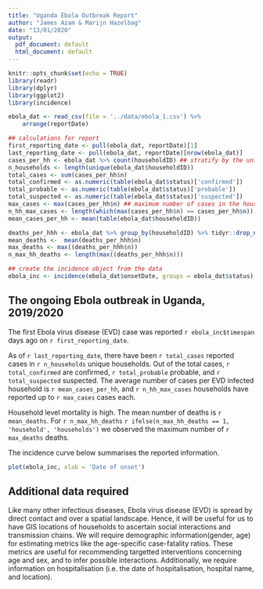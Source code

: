 ```yaml
---
title: "Uganda Ebola Outbreak Report"
author: "James Azam & Marijn Hazelbag"
date: "13/01/2020"
output:
  pdf_document: default
  html_document: default
---
```


```r
knitr::opts_chunk$set(echo = TRUE)
library(readr)
library(dplyr)
library(ggplot2)
library(incidence)
```
```r
ebola_dat <- read_csv(file = '../data/ebola_1.csv') %>% 
    arrange(reportDate)
```
```r
## calculations for report
first_reporting_date <- pull(ebola_dat, reportDate)[1]
last_reporting_date <- pull(ebola_dat, reportDate)[nrow(ebola_dat)]
cases_per_hh <- ebola_dat %>% count(householdID) ## stratify by the unique households and count the number of cases per household
n_households <- length(unique(ebola_dat$householdID))
total_cases <- sum(cases_per_hh$n)
total_confirmed <- as.numeric(table(ebola_dat$status)['confirmed'])
total_probable <- as.numeric(table(ebola_dat$status)['probable'])
total_suspected <- as.numeric(table(ebola_dat$status)['suspected'])
max_cases <- max(cases_per_hh$n) ## maximum number of cases in the households
n_hh_max_cases <- length(which(max(cases_per_hh$n) == cases_per_hh$n)) ## how many households have the maximum number of cases?
mean_cases_per_hh <- mean(table(ebola_dat$householdID))

deaths_per_hhh <- ebola_dat %>% group_by(householdID) %>% tidyr::drop_na() %>% count()
mean_deaths <-  mean(deaths_per_hhh$n)
max_deaths <- max((deaths_per_hhh$n))
n_max_hh_deaths <- length(max((deaths_per_hhh$n)))

## create the incidence object from the data
ebola_inc <- incidence(ebola_dat$onsetDate, groups = ebola_dat$status)
```
## The ongoing Ebola outbreak in Uganda, 2019/2020
The first Ebola virus disease (EVD) case was reported `r ebola_inc$timespan` days ago on `r first_reporting_date`. 

As of `r last_reporting_date`, there have been `r total_cases` reported cases in `r n_households` unique households. Out of the total cases, `r total_confirmed` are confirmed, `r total_probable` probable, and `r total_suspected` suspected. The average number of cases per EVD infected household is `r mean_cases_per_hh`, and `r n_hh_max_cases` households have reported up to `r max_cases` cases each. 

Household level mortality is high. The mean number of deaths is `r mean_deaths`.  For `r n_max_hh_deaths` `r ifelse(n_max_hh_deaths == 1, 'household', 'households')` we observed the maximum number of `r max_deaths` deaths. 

The incidence curve below summarises the reported information.

```r
plot(ebola_inc, xlab = 'Date of onset')
```

## Additional data required
Like many other infectious diseases, Ebola virus disease (EVD) is spread by direct contact and over a spatial landscape. Hence, it will be useful for us to have GIS locations of households to ascertain social interactions and transmission chains. We will require demographic information(gender, age) for estimating metrics like the age-specific case-fatality ratios. These metrics are useful for recommending targetted interventions concerning age and sex, and to infer possible interactions. Additionally, we require information on hospitalisation (i.e. the date of hospitalisation, hospital name, and location).


